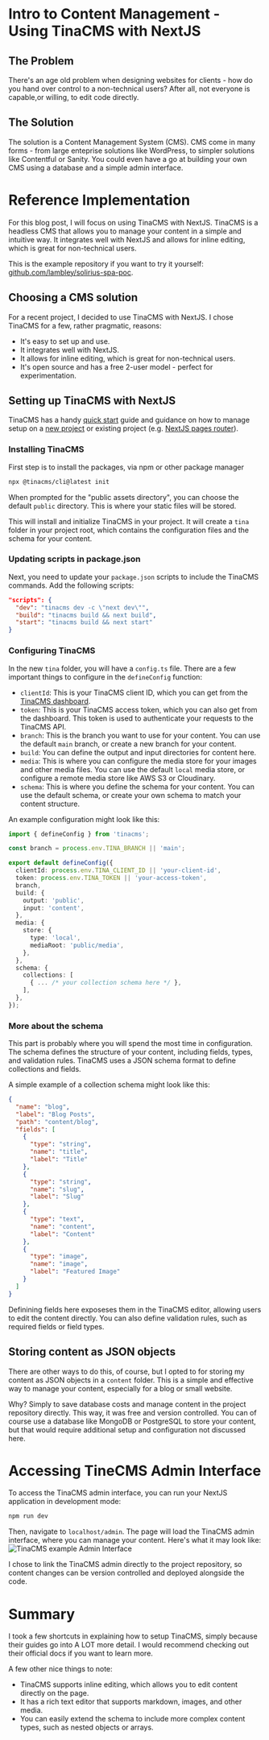 # Intro to Content Management - Using TinaCMS with NextJS

## The Problem

There's an age old problem when designing websites for clients - how do you hand over control to a non-technical users? After all, not everyone is capable,or willing, to edit code directly.

## The Solution

The solution is a Content Management System (CMS). CMS come in many forms - from large enteprise solutions like WordPress, to simpler solutions like Contentful or Sanity. You could even have a go at building your own CMS using a database and a simple admin interface.

# Reference Implementation

For this blog post, I will focus on using TinaCMS with NextJS. TinaCMS is a headless CMS that allows you to manage your content in a simple and intuitive way. It integrates well with NextJS and allows for inline editing, which is great for non-technical users.

This is the example repository if you want to try it yourself: [github.com/lambley/solirius-spa-poc](https://github.com/lambley/solirius-spa-poc).

## Choosing a CMS solution

For a recent project, I decided to use TinaCMS with NextJS. I chose TinaCMS for a few, rather pragmatic, reasons:
- It's easy to set up and use.
- It integrates well with NextJS.
- It allows for inline editing, which is great for non-technical users.
- It's open source and has a free 2-user model - perfect for experimentation.

## Setting up TinaCMS with NextJS

TinaCMS has a handy [quick start](https://tina.io/docs/setup-overview) guide and guidance on how to manage setup on a [new project](https://tina.io/docs/introduction/using-starter) or existing project (e.g. [NextJS pages router](https://tina.io/docs/frameworks/next/pages-router)).

### Installing TinaCMS

First step is to install the packages, via npm or other package manager

```bash
npx @tinacms/cli@latest init
```

When prompted for the "public assets directory", you can choose the default `public` directory. This is where your static files will be stored.

This will install and initialize TinaCMS in your project. It will create a `tina` folder in your project root, which contains the configuration files and the schema for your content.

### Updating scripts in package.json

Next, you need to update your `package.json` scripts to include the TinaCMS commands. Add the following scripts:

```json
"scripts": {
  "dev": "tinacms dev -c \"next dev\"",
  "build": "tinacms build && next build",
  "start": "tinacms build && next start"
}
```

### Configuring TinaCMS

In the new `tina` folder, you will have a `config.ts` file. There are a few important things to configure in the `defineConfig` function:

- `clientId`: This is your TinaCMS client ID, which you can get from the [TinaCMS dashboard](https://dashboard.tina.io/).
- `token`: This is your TinaCMS access token, which you can also get from the dashboard. This token is used to authenticate your requests to the TinaCMS API.
- `branch`: This is the branch you want to use for your content. You can use the default `main` branch, or create a new branch for your content.
- `build`: You can define the output and input directories for content here.
- `media`: This is where you can configure the media store for your images and other media files. You can use the default `local` media store, or configure a remote media store like AWS S3 or Cloudinary.
- `schema`: This is where you define the schema for your content. You can use the default schema, or create your own schema to match your content structure.

An example configuration might look like this:

```typescript
import { defineConfig } from 'tinacms';

const branch = process.env.TINA_BRANCH || 'main';

export default defineConfig({
  clientId: process.env.TINA_CLIENT_ID || 'your-client-id',
  token: process.env.TINA_TOKEN || 'your-access-token',
  branch,
  build: {
    output: 'public',
    input: 'content',
  },
  media: {
    store: {
      type: 'local',
      mediaRoot: 'public/media',
    },
  },
  schema: {
    collections: [
      { ... /* your collection schema here */ },
    ],
  },
});
```

### More about the schema

This part is probably where you will spend the most time in configuration. The schema defines the structure of your content, including fields, types, and validation rules. TinaCMS uses a JSON schema format to define collections and fields.

A simple example of a collection schema might look like this:

```json
{
  "name": "blog",
  "label": "Blog Posts",
  "path": "content/blog",
  "fields": [
    {
      "type": "string",
      "name": "title",
      "label": "Title"
    },
    {
      "type": "string",
      "name": "slug",
      "label": "Slug"
    },
    {
      "type": "text",
      "name": "content",
      "label": "Content"
    },
    {
      "type": "image",
      "name": "image",
      "label": "Featured Image"
    }
  ]
}
```

Definining fields here exposeses them in the TinaCMS editor, allowing users to edit the content directly. You can also define validation rules, such as required fields or field types.

## Storing content as JSON objects

There are other ways to do this, of course, but I opted to for storing my content as JSON objects in a `content` folder. This is a simple and effective way to manage your content, especially for a blog or small website.

Why? Simply to save database costs and manage content in the project repository directly. This way, it was free and version controlled. You can of course use a database like MongoDB or PostgreSQL to store your content, but that would require additional setup and configuration not discussed here.

# Accessing TineCMS Admin Interface

To access the TinaCMS admin interface, you can run your NextJS application in development mode:

```bash
npm run dev
```

Then, navigate to `localhost/admin`. The page will load the TinaCMS admin interface, where you can manage your content. Here's what it may look like:
![TinaCMS example Admin Interface](/images/projects/solirius-spa-poc.png)

I chose to link the TinaCMS admin directly to the project repository, so content changes can be version controlled and deployed alongside the code.

# Summary

I took a few shortcuts in explaining how to setup TinaCMS, simply because their guides go into A LOT more detail. I would recommend checking out their official docs if you want to learn more.

A few other nice things to note:
- TinaCMS supports inline editing, which allows you to edit content directly on the page.
- It has a rich text editor that supports markdown, images, and other media.
- You can easily extend the schema to include more complex content types, such as nested objects or arrays.
